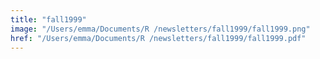 ```yaml
---
title: "fall1999"
image: "/Users/emma/Documents/R /newsletters/fall1999/fall1999.png"
href: "/Users/emma/Documents/R /newsletters/fall1999/fall1999.pdf"
---
```

